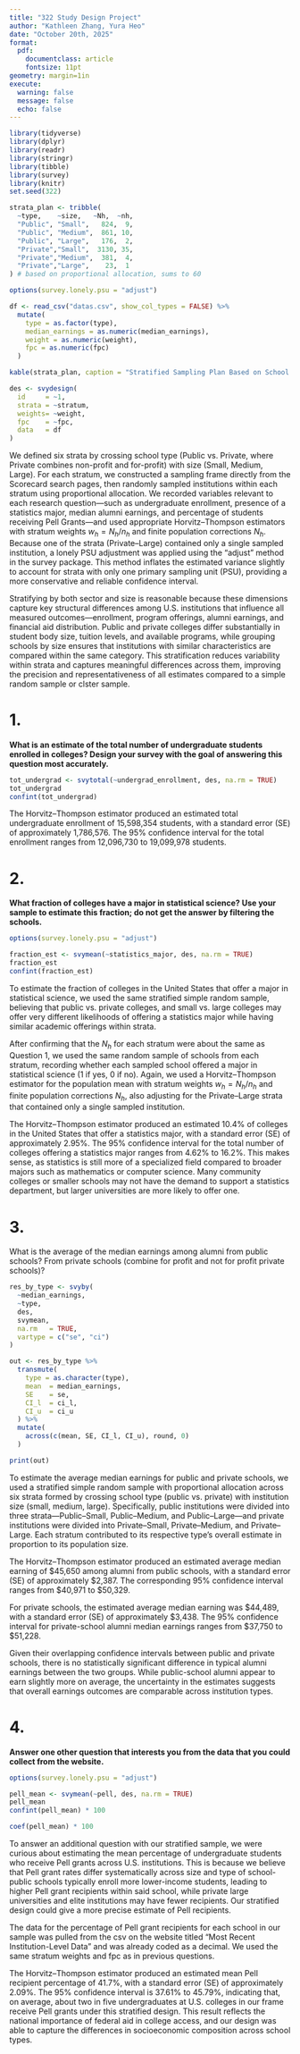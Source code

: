 ```yaml
---
title: "322 Study Design Project"
author: "Kathleen Zhang, Yura Heo"
date: "October 20th, 2025"
format: 
  pdf:
    documentclass: article
    fontsize: 11pt
geometry: margin=1in
execute: 
  warning: false
  message: false
  echo: false
---
```


```r
library(tidyverse)
library(dplyr)
library(readr)
library(stringr)
library(tibble)
library(survey)
library(knitr)
set.seed(322)
```

```r

strata_plan <- tribble(
  ~type,    ~size,   ~Nh,  ~nh,
  "Public", "Small",   824,  9,
  "Public", "Medium",  861, 10,
  "Public", "Large",   176,  2,
  "Private","Small",  3130, 35,
  "Private","Medium",  381,  4,
  "Private","Large",    23,  1
) # based on proportional allocation, sums to 60

options(survey.lonely.psu = "adjust")

df <- read_csv("datas.csv", show_col_types = FALSE) %>%
  mutate(
    type = as.factor(type),
    median_earnings = as.numeric(median_earnings),
    weight = as.numeric(weight),
    fpc = as.numeric(fpc)
  )

kable(strata_plan, caption = "Stratified Sampling Plan Based on School Type and Size")

des <- svydesign(
  id     = ~1,
  strata = ~stratum,
  weights= ~weight,
  fpc    = ~fpc,
  data   = df
)

```

We defined six strata by crossing school type (Public vs. Private, where Private combines non-profit and for-profit) with size (Small, Medium, Large). For each stratum, we constructed a sampling frame directly from the Scorecard search pages, then randomly sampled institutions within each stratum using proportional allocation. We recorded variables relevant to each research question—such as undergraduate enrollment, presence of a statistics major, median alumni earnings, and percentage of students receiving Pell Grants—and used appropriate Horvitz–Thompson estimators with stratum weights $w_h = N_h/n_h$ and finite population corrections $N_h$. Because one of the strata (Private–Large) contained only a single sampled institution, a lonely PSU adjustment was applied using the "adjust" method in the survey package. This method inflates the estimated variance slightly to account for strata with only one primary sampling unit (PSU), providing a more conservative and reliable confidence interval.

Stratifying by both sector and size is reasonable because these dimensions capture key structural differences among U.S. institutions that influence all measured outcomes—enrollment, program offerings, alumni earnings, and financial aid distribution. Public and private colleges differ substantially in student body size, tuition levels, and available programs, while grouping schools by size ensures that institutions with similar characteristics are compared within the same category. This stratification reduces variability within strata and captures meaningful differences across them, improving the precision and representativeness of all estimates compared to a simple random sample or clster sample.

# 1.

**What is an estimate of the total number of undergraduate students enrolled in colleges? Design your survey with the goal of answering this question most accurately.**

```r
tot_undergrad <- svytotal(~undergrad_enrollment, des, na.rm = TRUE)
tot_undergrad
confint(tot_undergrad)
```

The Horvitz–Thompson estimator produced an estimated total undergraduate enrollment of 15,598,354 students, with a standard error (SE) of approximately 1,786,576. The 95% confidence interval for the total enrollment ranges from 12,096,730 to 19,099,978 students.

# **2**.

**What fraction of colleges have a major in statistical science? Use your sample to estimate this fraction; do not get the answer by filtering the schools.**

```r
options(survey.lonely.psu = "adjust")

fraction_est <- svymean(~statistics_major, des, na.rm = TRUE)
fraction_est
confint(fraction_est)

```

To estimate the fraction of colleges in the United States that offer a major in statistical science, we used the same stratified simple random sample, believing that public vs. private colleges, and small vs. large colleges may offer very different likelihoods of offering a statistics major while having similar academic offerings within strata.

After confirming that the $N_h$ for each stratum were about the same as Question 1, we used the same random sample of schools from each stratum, recording whether each sampled school offered a major in statistical science (1 if yes, 0 if no). Again, we used a Horvitz–Thompson estimator for the population mean with stratum weights $w_h = N_h/n_h$ and finite population corrections $N_h$, also adjusting for the Private–Large strata that contained only a single sampled institution.

The Horvitz–Thompson estimator produced an estimated 10.4% of colleges in the United States that offer a statistics major, with a standard error (SE) of approximately 2.95%. The 95% confidence interval for the total number of colleges offering a statistics major ranges from 4.62% to 16.2%. This makes sense, as statistics is still more of a specialized field compared to broader majors such as mathematics or computer science. Many community colleges or smaller schools may not have the demand to support a statistics department, but larger universities are more likely to offer one.

# **3.**

What is the average of the median earnings among alumni from public schools? From private schools (combine for profit and not for profit private schools)?

```r
res_by_type <- svyby(
  ~median_earnings,
  ~type,
  des,
  svymean,
  na.rm   = TRUE,
  vartype = c("se", "ci")
)

out <- res_by_type %>%
  transmute(
    type = as.character(type),
    mean  = median_earnings,
    SE    = se,
    CI_l  = ci_l,
    CI_u  = ci_u
  ) %>%
  mutate(
    across(c(mean, SE, CI_l, CI_u), round, 0)
  )

print(out)
```

To estimate the average median earnings for public and private schools, we used a stratified simple random sample with proportional allocation across six strata formed by crossing school type (public vs. private) with institution size (small, medium, large). Specifically, public institutions were divided into three strata—Public–Small, Public–Medium, and Public–Large—and private institutions were divided into Private–Small, Private–Medium, and Private–Large. Each stratum contributed to its respective type’s overall estimate in proportion to its population size.

The Horvitz–Thompson estimator produced an estimated average median earning of \$45,650 among alumni from public schools, with a standard error (SE) of approximately \$2,387. The corresponding 95% confidence interval ranges from \$40,971 to \$50,329.

For private schools, the estimated average median earning was \$44,489, with a standard error (SE) of approximately \$3,438. The 95% confidence interval for private-school alumni median earnings ranges from \$37,750 to \$51,228.

Given their overlapping confidence intervals between public and private schools, there is no statistically significant difference in typical alumni earnings between the two groups. While public-school alumni appear to earn slightly more on average, the uncertainty in the estimates suggests that overall earnings outcomes are comparable across institution types.

# 4.

**Answer one other question that interests you from the data that you could collect from the website.**

```r

options(survey.lonely.psu = "adjust")

pell_mean <- svymean(~pell, des, na.rm = TRUE)
pell_mean
confint(pell_mean) * 100

coef(pell_mean) * 100

```

To answer an additional question with our stratified sample, we were curious about estimating the mean percentage of undergraduate students who receive Pell grants across U.S. institutions. This is because we believe that Pell grant rates differ systematically across size and type of school- public schools typically enroll more lower-income students, leading to higher Pell grant recipients within said school, while private large universities and elite institutions may have fewer recipients. Our stratified design could give a more precise estimate of Pell recipients.

The data for the percentage of Pell grant recipients for each school in our sample was pulled from the csv on the website titled "Most Recent Institution-Level Data" and was already coded as a decimal. We used the same stratum weights and fpc as in previous questions.

The Horvitz–Thompson estimator produced an estimated mean Pell recipient percentage of 41.7%, with a standard error (SE) of approximately 2.09%. The 95% confidence interval is 37.61% to 45.79%, indicating that, on average, about two in five undergraduates at U.S. colleges in our frame receive Pell grants under this stratified design. This result reflects the national importance of federal aid in college access, and our design was able to capture the differences in socioeconomic composition across school types.
